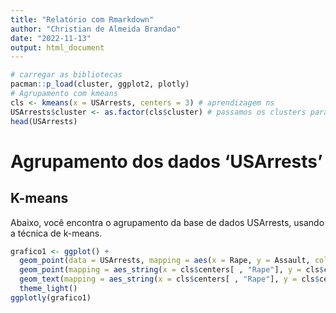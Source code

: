 ---
title: "Relatório com Rmarkdown"
author: "Christian de Almeida Brandao"
date: "2022-11-13"
output: html_document
---
```{r setup, include=FALSE}
# carregar as bibliotecas
pacman::p_load(cluster, ggplot2, plotly)
# Agrupamento com kmeans
cls <- kmeans(x = USArrests, centers = 3) # aprendizagem ns
USArrests$cluster <- as.factor(cls$cluster) # passamos os clusters para a base original
head(USArrests)
```

# Agrupamento dos dados 'USArrests'
## K-means

Abaixo, você encontra o agrupamento da base de dados USArrests, usando a técnica de k-means.

```{r iriscluster, echo=FALSE, warning=FALSE, message=FALSE}
grafico1 <- ggplot() +
  geom_point(data = USArrests, mapping = aes(x = Rape, y = Assault, colour = cluster)) + 
  geom_point(mapping = aes_string(x = cls$centers[ , "Rape"], y = cls$centers[ , "Assault"]), color = "red", size = 4) +
  geom_text(mapping = aes_string(x = cls$centers[ , "Rape"], y = cls$centers[ , "Assault"], label = 1:3), color = "white", size = 2) +
  theme_light()
ggplotly(grafico1)
```

